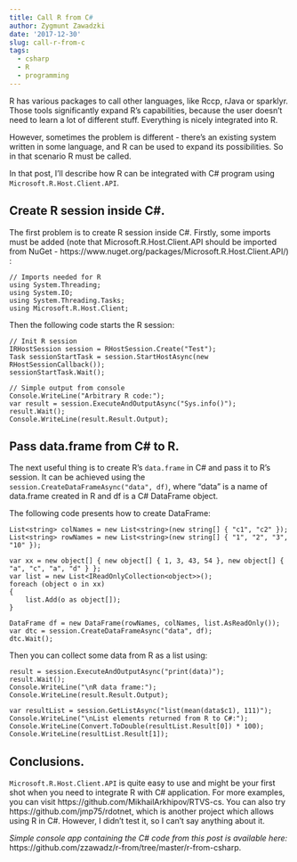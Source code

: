 ```yaml
---
title: Call R from C#
author: Zygmunt Zawadzki
date: '2017-12-30'
slug: call-r-from-c
tags:
  - csharp
  - R
  - programming
---
```


R has various packages to call other languages, like Rccp, rJava or sparklyr. Those tools significantly expand R's capabilities, because the user doesn't need to learn a lot of different stuff. Everything is nicely integrated into R.

However, sometimes the problem is different - there's an existing system written in some language, and R can be used to expand its possibilities. So in that scenario R must be called.

In that post, I'll describe how R can be integrated with C# program using `Microsoft.R.Host.Client.API`.

## Create R session inside C#.

The first problem is to create R session inside C#. Firstly, some imports must be added (note that Microsoft.R.Host.Client.API should be imported from NuGet - https://www.nuget.org/packages/Microsoft.R.Host.Client.API/) :

```
// Imports needed for R
using System.Threading;
using System.IO;
using System.Threading.Tasks;
using Microsoft.R.Host.Client;
```

Then the following code starts the R session:

```
// Init R session
IRHostSession session = RHostSession.Create("Test");
Task sessionStartTask = session.StartHostAsync(new RHostSessionCallback());
sessionStartTask.Wait();

// Simple output from console
Console.WriteLine("Arbitrary R code:");
var result = session.ExecuteAndOutputAsync("Sys.info()");
result.Wait();
Console.WriteLine(result.Result.Output);
```

## Pass data.frame from C# to R.

The next useful thing is to create R's `data.frame` in C# and pass it to R's session. It can be achieved using the `session.CreateDataFrameAsync("data", df)`, where "data" is a name of data.frame created in R and df is a C# DataFrame object.

The following code presents how to create DataFrame:

```
List<string> colNames = new List<string>(new string[] { "c1", "c2" });
List<string> rowNames = new List<string>(new string[] { "1", "2", "3", "10" });

var xx = new object[] { new object[] { 1, 3, 43, 54 }, new object[] { "a", "c", "a", "d" } };
var list = new List<IReadOnlyCollection<object>>();
foreach (object o in xx)
{
    list.Add(o as object[]);
}

DataFrame df = new DataFrame(rowNames, colNames, list.AsReadOnly());
var dtc = session.CreateDataFrameAsync("data", df);
dtc.Wait();
```

Then you can collect some data from R as a list using:

```
result = session.ExecuteAndOutputAsync("print(data)");
result.Wait();
Console.WriteLine("\nR data frame:");
Console.WriteLine(result.Result.Output);

var resultList = session.GetListAsync("list(mean(data$c1), 111)");
Console.WriteLine("\nList elements returned from R to C#:");
Console.WriteLine(Convert.ToDouble(resultList.Result[0]) * 100);
Console.WriteLine(resultList.Result[1]);
```

## Conclusions.

`Microsoft.R.Host.Client.API` is quite easy to use and might be your first shot when you need to integrate R with C# application. For more examples, you can visit https://github.com/MikhailArkhipov/RTVS-cs. You can also try https://github.com/jmp75/rdotnet, which is another project which allows using R in C#. However, I didn't test it, so I can't say anything about it.

*Simple console app containing the C# code from this post is available here:* https://github.com/zzawadz/r-from/tree/master/r-from-csharp.
